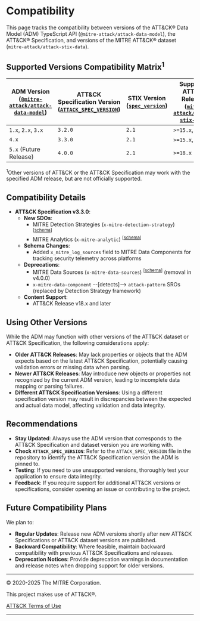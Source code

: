 
# Compatibility

<WorkInProgressNotice />

This page tracks the compatibility between versions of the ATT&CK® Data Model (ADM) TypeScript API (`@mitre-attack/attack-data-model`), the ATT&CK® Specification, and versions of the MITRE ATT&CK® dataset (`mitre-attack/attack-stix-data`).

## Supported Versions Compatibility Matrix<sup>1</sup>

| ADM Version ([`@mitre-attack/attack-data-model`](npmjs.com/package/@mitre-attack/attack-data-model)) | ATT&CK Specification Version ([`ATTACK_SPEC_VERSION`](https://github.com/mitre-attack/attack-data-model/blob/main/ATTACK_SPEC_VERSION)) | STIX Version ([`spec_version`](https://oasis-open.github.io/cti-documentation/resources#stix-21-specification)) | Supported ATT&CK Releases ([`mitre-attack/attack-stix-data`](https://github.com/mitre-attack/attack-stix-data/)) |
|-------------------------------------------------|------------------------------------------------------|-------------------------------|-------------------------------------------------------------|
| `1.x`, `2.x`, `3.x`                                   | `3.2.0`                                                | `2.1`                           | `>=15.x`, `<=17.x`                                              |
| `4.x`                                             | `3.3.0`                                                | `2.1`                           | `>=15.x`, `<=18.x`                                              |
| `5.x` (Future Release)                            | `4.0.0`                                                | `2.1`                           | `>=18.x`                                                      |

<sup>1</sup>Other versions of ATT&CK or the ATT&CK Specification may work with the specified ADM release, but are not officially supported.
## Compatibility Details

- **ATT&CK Specification v3.3.0**:
  - **New SDOs**:
    - MITRE Detection Strategies (`x-mitre-detection-strategy`) <sup>[[schema](../src/schemas/sdo/detection-strategy.schema.ts)]</sup>
    - MITRE Analytics (`x-mitre-analytic`) <sup>[[schema](../src/schemas/sdo/analytic.schema.ts)]</sup>
  - **Schema Changes**:
    - Added `x_mitre_log_sources` field to MITRE Data Components for tracking security telemetry across platforms
  - **Deprecations**:
    - MITRE Data Sources (`x-mitre-data-sources`) <sup>[[schema](../src/schemas/sdo/data-source.schema.ts)]</sup> (removal in v4.0.0)
    - `x-mitre-data-component` --[detects]--> `attack-pattern` SROs (replaced by Detection Strategy framework)
  - **Content Support**:
    - ATT&CK Release v18.x and later

## Using Other Versions

While the ADM may function with other versions of the ATT&CK dataset or ATT&CK Specification, the following considerations apply:

- **Older ATT&CK Releases**: May lack properties or objects that the ADM expects based on the latest ATT&CK Specification, potentially causing validation errors or missing data when parsing.
- **Newer ATT&CK Releases**: May introduce new objects or properties not recognized by the current ADM version, leading to incomplete data mapping or parsing failures.
- **Different ATT&CK Specification Versions**: Using a different specification version may result in discrepancies between the expected and actual data model, affecting validation and data integrity.

## Recommendations

- **Stay Updated**: Always use the ADM version that corresponds to the ATT&CK Specification and dataset version you are working with.
- **Check `ATTACK_SPEC_VERSION`**: Refer to the `ATTACK_SPEC_VERSION` file in the repository to identify the ATT&CK Specification version the ADM is pinned to.
- **Testing**: If you need to use unsupported versions, thoroughly test your application to ensure data integrity.
- **Feedback**: If you require support for additional ATT&CK versions or specifications, consider opening an issue or contributing to the project.

## Future Compatibility Plans

We plan to:

- **Regular Updates**: Release new ADM versions shortly after new ATT&CK Specifications or ATT&CK dataset versions are published.
- **Backward Compatibility**: Where feasible, maintain backward compatibility with previous ATT&CK Specifications and releases.
- **Deprecation Notices**: Provide deprecation warnings in documentation and release notes when dropping support for older versions.


---

© 2020-2025 The MITRE Corporation.

This project makes use of ATT&CK®.

[ATT&CK Terms of Use](https://attack.mitre.org/resources/terms-of-use/)

---
